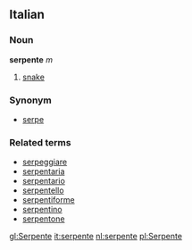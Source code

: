 ==Italian==
===Noun===
'''serpente''' ''m''

# [[snake]]

===Synonym===
*[[serpe]]

===Related terms===
*[[serpeggiare]]
*[[serpentaria]]
*[[serpentario]]
*[[serpentello]]
*[[serpentiforme]]
*[[serpentino]]
*[[serpentone]]

[[gl:Serpente]]
[[it:serpente]]
[[nl:serpente]]
[[pl:Serpente]]